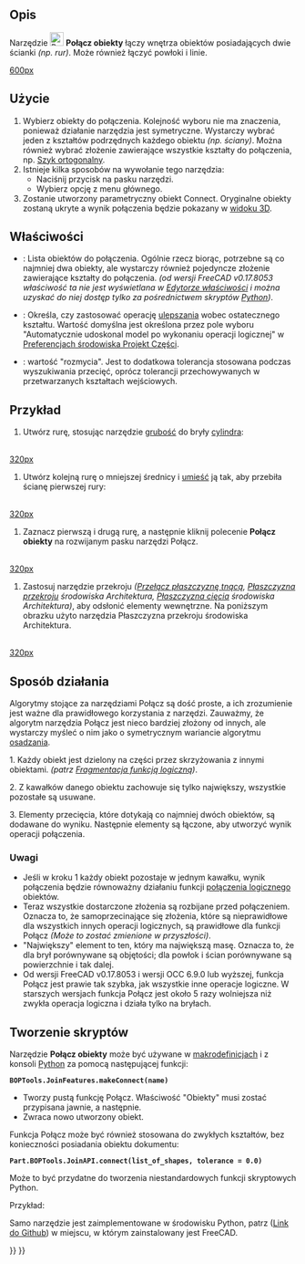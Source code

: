 <languages/>

{{Docnav/pl
|[[Part_Common/pl|Przecięcie]]
|[[Part_JoinEmbed/pl|Osadź obiekt]]
|[[Part_Workbench/pl|środowisko pracy Część]]
|IconL=Part_Common.svg
|IconR=Part_JoinEmbed.svg
|IconC=Workbench_Part.svg
}}

{{GuiCommand/pl
|Name=Part JoinConnect
|Name/pl=Część: Połącz obiekty
|MenuLocation=Część → Połącz → Połącz obiekty
|Workbenches=[[Part_Workbench/pl|Część]]
|Version=0.16
|SeeAlso=[[Part_JoinEmbed/pl|Osadź obiekty]], [[Part_JoinCutout/pl|Wycięcie dla obiektu]], [[Part_Boolean/pl|Operacja logiczna]], [[Part_Thickness/pl|Grubość]]
}}

<span id="Description"></span>
==Opis== 

Narzędzie [[Image:Part_JoinConnect.svg|24px]] '''Połącz obiekty''' łączy wnętrza obiektów posiadających dwie ścianki ''(np. rur)''. Może również łączyć powłoki i linie.

[[image:JoinFeatures_Connect.png|600px]]

<span id="Usage"></span>
==Użycie== 

# Wybierz obiekty do połączenia. Kolejność wyboru nie ma znaczenia, ponieważ działanie narzędzia jest symetryczne. Wystarczy wybrać jeden z kształtów podrzędnych każdego obiektu ''(np. ściany)''. Można również wybrać złożenie zawierające wszystkie kształty do połączenia, np. [[Draft_OrthoArray/pl|Szyk ortogonalny]].
# Istnieje kilka sposobów na wywołanie tego narzędzia:
#* Naciśnij przycisk {{Button|[[Image:Part_JoinConnect.svg|16px]] [[Part_JoinConnect/pl|Połącz obiekty]]}} na pasku narzędzi.
#* Wybierz opcję {{MenuCommand|Część → Połącz → [[Image:Part_JoinConnect.svg|16px]] Połącz obiekty}} z menu głównego.
# Zostanie utworzony parametryczny obiekt Connect. Oryginalne obiekty zostaną ukryte a wynik połączenia będzie pokazany w [[3D_view/pl|widoku 3D]].

<span id="Properties"></span>
==Właściwości== 

{{TitleProperty|Połączenie}}

* {{PropertyData|Obiekty}}: Lista obiektów do połączenia. Ogólnie rzecz biorąc, potrzebne są co najmniej dwa obiekty, ale wystarczy również pojedyncze złożenie zawierające kształty do połączenia. ''(od wersji FreeCAD v0.17.8053 właściwość ta nie jest wyświetlana w [[Property_editor/pl|Edytorze właściwości]] i można uzyskać do niej dostęp tylko za pośrednictwem skryptów [[#Tworzenie skryptów|Python]])''.
* {{PropertyData|Ulepsz}}: Określa, czy zastosować operację [[Part_RefineShape/pl|ulepszania]] wobec ostatecznego kształtu. Wartość domyślna jest określona przez pole wyboru "Automatycznie udoskonal model po wykonaniu operacji logicznej" w [[PartDesign_Preferences/pl|Preferencjach środowiska Projekt Części]].
* {{PropertyData|Tolerancja}}: wartość "rozmycia". Jest to dodatkowa tolerancja stosowana podczas wyszukiwania przecięć, oprócz tolerancji przechowywanych w przetwarzanych kształtach wejściowych.

<span id="Example"></span>
==Przykład== 

# Utwórz rurę, stosując narzędzie [[Part_Thickness/pl|grubość]] do bryły [[Part_Cylinder/pl|cylindra]]: 
<br />[[image:JoinFeatures_Example_step1.png|320px]]
# Utwórz kolejną rurę o mniejszej średnicy i [[Placement/pl|umieść]] ją tak, aby przebiła ścianę pierwszej rury: 
<br />[[image:JoinFeatures_Example_step2.png|320px]]
# Zaznacz pierwszą i drugą rurę, a następnie kliknij polecenie '''Połącz obiekty''' na rozwijanym pasku narzędzi Połącz. 
<br />[[image:JoinFeatures_Example_step3_Connect.png|320px]]
# Zastosuj narzędzie przekroju ''([[Std_ToggleClipPlane/pl|Przełącz płaszczyznę tnącą]], [[Arch_SectionPlane/pl|Płaszczyzna przekroju]] środowiska Architektura, [[Arch_CutPlane/pl|Płaszczyzna cięcia]] środowiska Architektura)'', aby odsłonić elementy wewnętrzne. Na poniższym obrazku użyto narzędzia Płaszczyzna przekroju środowiska Architektura. 
<br />[[image:JoinFeatures_Example_step4_Connect.png|320px]]

<span id="Algorithm"></span>
==Sposób działania==

Algorytmy stojące za narzędziami Połącz są dość proste, a ich zrozumienie jest ważne dla prawidłowego korzystania z narzędzi. Zauważmy, że algorytm narzędzia Połącz jest nieco bardziej złożony od innych, ale wystarczy myśleć o nim jako o symetrycznym wariancie algorytmu [[Part_JoinEmbed/pl#Sposób_działania|osadzania]].

1. Każdy obiekt jest dzielony na części przez skrzyżowania z innymi obiektami. ''(patrz [[Part_BooleanFragments/pl|Fragmentacja funkcją logiczną]])''. 

2. Z kawałków danego obiektu zachowuje się tylko największy, wszystkie pozostałe są usuwane.

3. Elementy przecięcia, które dotykają co najmniej dwóch obiektów, są dodawane do wyniku. Następnie elementy są łączone, aby utworzyć wynik operacji połączenia.

<span id="Notes"></span>
===Uwagi=== 

* Jeśli w kroku 1 każdy obiekt pozostaje w jednym kawałku, wynik połączenia będzie równoważny działaniu funkcji [[Part_Fuse/pl|połączenia logicznego]] obiektów.
* Teraz wszystkie dostarczone złożenia są rozbijane przed połączeniem. Oznacza to, że samoprzecinające się złożenia, które są nieprawidłowe dla wszystkich innych operacji logicznych, są prawidłowe dla funkcji Połącz ''(Może to zostać zmienione w przyszłości)''.
* "Największy" element to ten, który ma największą masę. Oznacza to, że dla brył porównywane są objętości; dla powłok i ścian porównywane są powierzchnie i tak dalej.
* Od wersji FreeCAD v0.17.8053 i wersji OCC 6.9.0 lub wyższej, funkcja Połącz jest prawie tak szybka, jak wszystkie inne operacje logiczne. W starszych wersjach funkcja Połącz jest około 5 razy wolniejsza niż zwykła operacja logiczna i działa tylko na bryłach.

<span id="Scripting"></span>
==Tworzenie skryptów==

Narzędzie '''Połącz obiekty''' może być używane w [[macros/pl|makrodefinicjach]] i z konsoli [[Python/pl|Python]] za pomocą następującej funkcji:

 '''BOPTools.JoinFeatures.makeConnect(name)'''

* Tworzy pustą funkcję Połącz. Właściwość "Obiekty" musi zostać przypisana jawnie, a następnie.
* Zwraca nowo utworzony obiekt.

Funkcja Połącz może być również stosowana do zwykłych kształtów, bez konieczności posiadania obiektu dokumentu:

 '''Part.BOPTools.JoinAPI.connect(list_of_shapes, tolerance = 0.0)'''

Może to być przydatne do tworzenia niestandardowych funkcji skryptowych Python.

Przykład:

{{code|code=
import Part
j = Part.BOPTools.JoinFeatures.makeConnect(name= 'Connect')
j.Objects = FreeCADGui.Selection.getSelection()
}}

Samo narzędzie jest zaimplementowane w środowisku Python, patrz {{FileName|/Mod/Part/BOPTools/JoinFeatures.py}} ([https://github.com/FreeCAD/FreeCAD/blob/master/src/Mod/Part/BOPTools/JoinFeatures.py Link do Github]) w miejscu, w którym zainstalowany jest FreeCAD.


{{Docnav/pl
|[[Part_Common/pl|Przecięcie]]
|[[Part_JoinEmbed/pl|Osadź obiekt]]
|[[Part_Workbench/pl|środowisko pracy Część]]
|IconL=Part_Common.svg
|IconR=Part_JoinEmbed.svg
|IconC=Workbench_Part.svg
}}

{{Part_Tools_navi{{#translation:}}}}
{{Userdocnavi{{#translation:}}}}